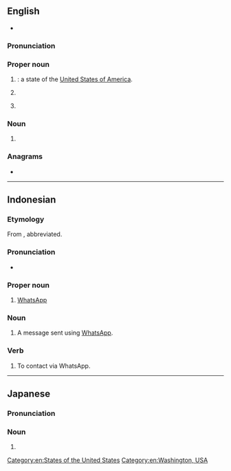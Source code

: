 {{also|Appendix:Variations of "wa"}}
==English==
* {{a|AU}} {{IPA|en|/ˈdʌbəlˌjuː eɪ/}}

===Pronunciation===

===Proper noun===
{{en-proper noun}}

# {{lb|en|US}} {{abbreviation of|en|Washington|nodot=1}}: a state of the [[United States of America]].
# {{lb|en|Australia}} {{initialism of|en|Western Australia}}
#: {{coordinate terms|en|ACT|NSW|NT|QLD|SA|TAS|VIC}}
# {{lb|en|sports}} {{initialism of|en|w:World Athletics|World Athletics}}

===Noun===
{{en-noun}}

# {{lb|en|netball}} {{initialism of|en|wing attack}}

===Anagrams===
* {{anagrams|en|a=aw|aw}}

[[Category:en:States of the United States]]
[[Category:en:Washington, USA]]

----

==Indonesian==

===Etymology===
From {{bor|id|en|WhatsApp}}, abbreviated.

===Pronunciation===
* {{IPA|id|/we.ʔa/|/wea/}}

===Proper noun===
{{head|id|proper noun}}

# {{lb|id|colloquial}} [[WhatsApp#English|WhatsApp]]

===Noun===
{{id-noun}}

# {{lb|id|colloquial}} A message sent using [[WhatsApp#English|WhatsApp]].
#: {{ux|id|Kamu udah baca '''WA'''ku belom?|Have you read my '''WhatsApp message'''?|inline=1}}

===Verb===
{{id-verb}}

# {{lb|id|colloquial}} To contact via WhatsApp.
#: {{ux|id|Kalau sudah sampai rumah jangan lupa '''WA''' aku, ya!||inline=1}}

----

==Japanese==

===Pronunciation===
{{ja-pron|ウイニング% アンサー}}

===Noun===
{{ja-noun|head=W%A|ウイニング% アンサー}}

# {{abbreviation of|ja|ウイニングアンサー|tr=uiningu ansā}}